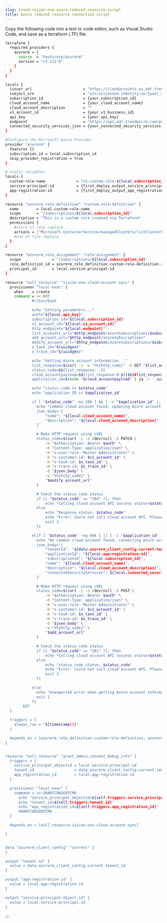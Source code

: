 ```yaml
---
slug: trend-vision-one-azure-reduced-resource-script
title: Azure reduced resource connection script
---
```

Copy the following code into a text or code editor, such as Visual Studio Code, and save as a terraform (.TF) file.

```bash
terraform {
  required_providers {
    azurerm = {
      source  = "hashicorp/azurerm"
      version = "=3.112.0"
    }
  }
}

locals {
  issuer_url                       = "https://cloudaccounts-us.xdr.trendmicro.com"
  subject_urn                      = "urn:visionone:identity:us:{your_v1_business_id}:account/{your_v1_business_id}"
  subscription_id                  = {your_subscription_id}
  cloud_account_name               = {your_cloud_account_name}
  cloud_account_description        = ""
  v1_account_id                    = {your_v1_business_id}
  api_key                          = {your_api_key}
  endpoint                         = "https://api.xdr.trendmicro.com/public/v2/direct/cam/public/cam/api/v1"
  connected_security_services_json = {your_connected_security_services_json}
}

#Configure the Microsoft Azure Provider
provider "azurerm" {
  features {}
  subscription_id = local.subscription_id
  skip_provider_registration = true
}

# static variables
locals {
  custom-role-name              = "v1-custom-role-${local.subscription_id}"
  service-principal-id          = {first_deploy_output_service_principal_id}
  app-registration-id           = {first_deploy_output_app_registration_id}
}

resource "azurerm_role_definition" "custom-role-definition" {
  name        = local.custom-role-name
  scope       = "/subscriptions/${local.subscription_id}"
  description = "This is a custom role created via Terraform"
  permissions {
    #start of role replace
    actions = ["Microsoft.ContainerService/managedClusters/listClusterUserCredential/action","Microsoft.ContainerService/managedClusters/read","Microsoft.Resources/subscriptions/resourceGroups/read","Microsoft.Authorization/roleAssignments/read","Microsoft.Authorization/roleDefinitions/read","*/read","Microsoft.AppConfiguration/configurationStores/ListKeyValue/action","Microsoft.Network/networkWatchers/queryFlowLogStatus/action","Microsoft.Web/sites/config/list/Action"]
    #end of role replace
  }
}

resource "azurerm_role_assignment" "role-assignment" {
  scope              = "/subscriptions/${local.subscription_id}"
  role_definition_id = azurerm_role_definition.custom-role-definition.role_definition_resource_id
  principal_id       = local.service-principal-id
}

resource "null_resource" "vision-one-cloud-account-sync" {
  provisioner "local-exec" {
    when    = create
    command = <<-EOT
            #!/bin/bash

            echo "Setting parameters..."
            auth="${local.api_key}"
            subscription_id="${local.subscription_id}"
            v1_account_id="${local.v1_account_id}"
            http_endpoint="${local.endpoint}"
            list_accounts_url="$http_endpoint/azureSubscriptions/$subscription_id"
            add_account_url="$http_endpoint/azureSubscriptions"
            modify_account_url="$http_endpoint/azureSubscriptions/$subscription_id"
            x_task_id="$(uuidgen)"
            x_trace_id="$(uuidgen)"

            echo "Getting Azure account information..."
            list_response=$(curl -s -w "%%{http_code}" -X GET "$list_accounts_url" -H "Authorization: Bearer $auth" -H "Content-Type: application/json" -H "x-user-role: Master Administrator" -H "x-customer-id: $v1_account_id" -H "x-task-id: $x_task_id" -H "x-trace-id: $x_trace_id")
            status_code=$${list_response: -3}
            cloud_accountpayload=$${list_response:0:$(($${#list_response}-3))}
            application_id=$(echo "$cloud_accountpayload" | jq -r '.applicationId // empty')

            echo "status code is $status_code"
            echo "application ID is $application_id"

            if [ "$status_code" -eq 200 ] && [ -n "$application_id" ]; then
              echo "Common cloud account found, updating Azure account..."
              json_body='{
                  "name": "${local.cloud_account_name}",
                  "description": "${local.cloud_account_description}"
              }'

              # Make HTTP request using cURL
              status_code=$(curl -i -o /dev/null -X PATCH \
                  -H "Authorization: Bearer $auth" \
                  -H "Content-Type: application/json" \
                  -H "x-user-role: Master Administrator" \
                  -H "x-customer-id: $v1_account_id" \
                  -H "x-task-id: $x_task_id" \
                  -H "x-trace-id: $x_trace_id" \
                  -d "$json_body" \
                  -w "%%{http_code}" \
                  "$modify_account_url"
              )

              # Check the status_code status
              if [[ "$status_code" == "204" ]]; then
                  echo "Calling cloud account API success status=$status_code"
              else
                  echo "Response status: $status_code"
                  echo "Error: Could not call cloud account API. Please see the logs attached."
                  exit 1
              fi

            elif [ "$status_code" -eq 404 ] || [ -z "$application_id" ]; then
              echo "No common cloud account found, connecting Azure account..."
              json_body='{
                  "tenantId": "${data.azurerm_client_config.current.tenant_id}",
                  "applicationId": "${local.app-registration-id}",
                  "subscriptionId": "${local.subscription_id}",
                  "name": "${local.cloud_account_name}",
                  "description": "${local.cloud_account_description}",
                  "connectedSecurityServices": ${local.connected_security_services_json}
              }'

              # Make HTTP request using cURL
              status_code=$(curl -i -o /dev/null -X POST \
                  -H "Authorization: Bearer $auth" \
                  -H "Content-Type: application/json" \
                  -H "x-user-role: Master Administrator" \
                  -H "x-customer-id: $v1_account_id" \
                  -H "x-task-id: $x_task_id" \
                  -H "x-trace-id: $x_trace_id" \
                  -d "$json_body" \
                  -w "%%{http_code}" \
                  "$add_account_url"
              )

              # Check the status_code status
              if [[ "$status_code" == "201" ]]; then
                  echo "Calling cloud account API success status=$status_code"
              else
                  echo "status_code status: $status_code"
                  echo "Error: Could not call cloud account API. Please see the logs attached."
                  exit 1
              fi

            else
              echo "Unexpected error when getting Azure account information..."
              exit 1
            fi
        EOT
  }

  triggers = {
    always_run = "${timestamp()}"
  }

  depends_on = [azurerm_role_definition.custom-role-definition, azurerm_role_assignment.role-assignment]
}


resource "null_resource" "grant_admin_consent_debug_info" {
  triggers = {
    service_principal_objectid = local.service-principal-id
    tenant_id                  = data.azurerm_client_config.current.tenant_id
    app_registration_id        = local.app-registration-id
  }

  provisioner "local-exec" {
    command = <<-GRANTCONSENTCMD
      echo "service_principal_objectid=${self.triggers.service_principal_objectid}"
      echo "tenant_id=${self.triggers.tenant_id}"
      echo "app_registration_id=${self.triggers.app_registration_id}"
      GRANTCONSENTCMD
  }

  depends_on = [null_resource.vision-one-cloud-account-sync]

}


data "azurerm_client_config" "current" {
}

output "tenant-id" {
  value = data.azurerm_client_config.current.tenant_id
}

output "app-registration-id" {
  value = local.app-registration-id
}

output "service-principal-object-id" {
  value = local.service-principal-id
}
```
:::
